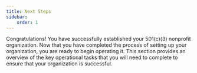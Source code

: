```yaml
---
title: Next Steps
sidebar:
    order: 1
---
```


Congratulations! You have successfully established your 501(c)(3) nonprofit organization. Now that you have completed the process of setting up your organization, you are ready to begin operating it. This section provides an overview of the key operational tasks that you will need to complete to ensure that your organization is successful.
